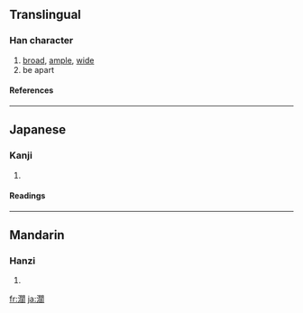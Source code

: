 {{see|闊}}

==Translingual==
===Han character===
{{Han char|rn=85|rad=水|as=14|sn=17|four=|canj=水日弓口 (EANR)}}
# [[broad]], [[ample]], [[wide]]
# be apart
====References====
{{Han ref|kx=0657.361|dkj=18547|dj=1068.020|hdz=31774.050|uh=6FF6|ud=28662}}

----
==Japanese==
===Kanji===
{{ja-kanji|grade=|rs=水14}}
# {{defn|Japanese}} 
====Readings====
{{ja-readings|on=[[かつ]] (katsu)|kun=[[ひろい]] (hiroi)}}

----
==Mandarin==
===Hanzi===
{{cmn-hanzi|pin=[[jiān]] ([[jian1]]), [[kuò]] ([[kuo4]]), [[zàn]] ([[zan4]])|wg=chien<sup>1</sup>, k'uo<sup>4</sup>, tsan<sup>4</sup>}}
# {{defn|Mandarin}}

[[fr:濶]]
[[ja:濶]]